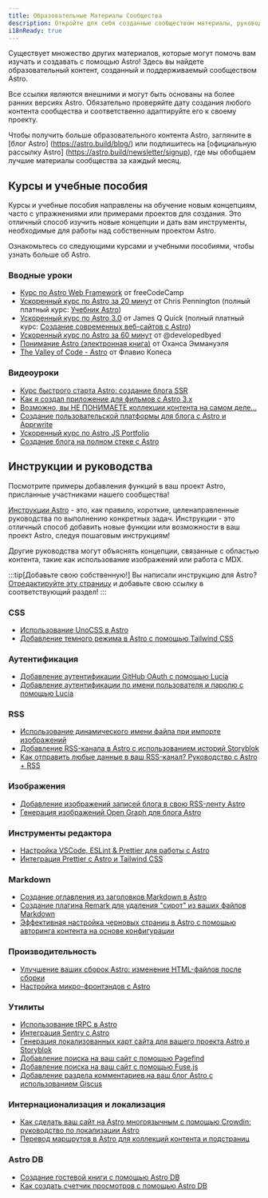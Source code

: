 ```yaml
---
title: Образовательные Материалы Сообщества
description: Откройте для себя созданные сообществом материалы, руководства, статьи и видео, которые помогут вам изучать и создавать с помощью Astro!
i18nReady: true
---
```



Существует множество других материалов, которые могут помочь вам изучать и создавать с помощью Astro! Здесь вы найдете образовательный контент, созданный и поддерживаемый сообществом Astro.

Все ссылки являются внешними и могут быть основаны на более ранних версиях Astro. Обязательно проверяйте дату создания любого контента сообщества и соответственно адаптируйте его к своему проекту.

Чтобы получить больше образовательного контента Astro, загляните в [блог Astro] (https://astro.build/blog/) или подпишитесь на [официальную рассылку Astro] (https://astro.build/newsletter/signup), где мы обобщаем лучшие материалы сообщества за каждый месяц.

## Курсы и учебные пособия

Курсы и учебные пособия направлены на обучение новым концепциям, часто с упражнениями или примерами проектов для создания. Это отличный способ изучить новые концепции и дать вам инструменты, необходимые для работы над собственным проектом Astro.

Ознакомьтесь со следующими курсами и учебными пособиями, чтобы узнать больше об Astro.

### Вводные уроки
  - [Курс по Astro Web Framework](https://www.youtube.com/watch?v=e-hTm5VmofI) от freeCodeCamp
  - [Ускоренный курс по Astro за 20 минут](https://www.youtube.com/watch?v=zrPVTf761OI) от Chris Pennington (полный платный курс: [Учебник Astro](https://learnastro.dev/))
  - [Ускоренный курс по Astro 3.0](https://www.youtube.com/watch?v=qBOz6TpYAOg) от James Q Quick (полный платный курс: [Создание современных веб-сайтов с Astro](https://astrocourse.dev/))
  - [Ускоренный курс по Astro за 60 минут](https://www.youtube.com/watch?v=NniT0vKyn-E) от @developedbyed
  - [Понимание Astro (электронная книга)](https://www.ohansemmanuel.com/books/understanding-astro) от Оханса Эммануэля
  - [The Valley of Code - Astro](https://thevalleyofcode.com/astro) от Флавио Копеса

  ### Видеоуроки
  - [Курс быстрого старта Astro: создание блога SSR](https://www.youtube.com/watch?v=XoIHKO6AkoM)
  - [Как я создал приложение для фильмов с Astro 3.x](https://www.youtube.com/watch?v=Gvr4WhgfP0w)
  - [Возможно, вы НЕ ПОНИМАЕТЕ коллекции контента на самом деле...](https://www.youtube.com/watch?v=Fcw4c3wzm7I)
  - [Создание пользовательской платформы для блога с Astro и Apprwrite](https://www.youtube.com/watch?v=OERqwLy_reA)
  - [Ускоренный курс по Astro JS Portfolio](https://www.youtube.com/watch?v=TwWvNK0yHjI)
  - [Создание блога на полном стеке с Astro](https://egghead.io/courses/build-a-full-stack-blog-with-astro-7ffcf9ec)

## Инструкции и руководства

Посмотрите примеры добавления функций в ваш проект Astro, присланные участниками нашего сообщества!

[Инструкции Astro](/ru/recipes/) - это, как правило, короткие, целенаправленные руководства по выполнению конкретных задач. Инструкции - это отличный способ добавить новые функции или возможности в ваш проект Astro, следуя пошаговым инструкциям!

Другие руководства могут объяснять концепции, связанные с областью контента, такие как использование изображений или работа с MDX.

:::tip[Добавьте свою собственную!]
Вы написали инструкцию для Astro? [Отредактируйте эту страницу](https://github.com/withastro/docs/edit/main/src/content/docs/en/community-resources/content.mdx) и добавьте свою ссылку в соответствующий раздел!
:::

### CSS
- [Использование UnoCSS в Astro](https://www.elian.codes/blog/23-02-11-implementing-unocss-in-astro/)
- [Добавление темного режима в Astro с помощью Tailwind CSS](https://www.kevinzunigacuellar.com/blog/dark-mode-in-astro/)
### Аутентификация
- [Добавление аутентификации GitHub OAuth с помощью Lucia](https://lucia-auth.com/tutorials/github-oauth/astro)
- [Добавление аутентификации по имени пользователя и паролю с помощью Lucia](https://lucia-auth.com/tutorials/username-and-password/astro)
### RSS
- [Использование динамического имени файла при импорте изображений](https://vaihe.com/blog/astro/astro-dynamic-image-prop/)
- [Добавление RSS-канала в Astro с использованием историй Storyblok](https://straffesites.com/en/blog/rss-feed-astro-storyblok)
- [Как отправить любые данные в ваш RSS-канал? Руководство с Astro + RSS](https://aritraroy.live/tutorial/blogs/2023/how-to-send-any-data-to-rss-feed/)
### Изображения
- [Добавление изображений записей блога в свою RSS-ленту Astro](https://webreaper.dev/posts/astro-rss-feed-blog-post-images/)
- [Генерация изображений Open Graph для блога Astro](https://techsquidtv.com/blog/generating-open-graph-images-for-astro/)
### Инструменты редактора
- [Настройка VSCode, ESLint & Prettier для работы с Astro](https://patheticgeek.dev/blog/astro-prettier-eslint-vscode)
- [Интеграция Prettier с Astro и Tailwind CSS](https://straffesites.com/en/blog/integrate-prettier-astro-tailwindcss)
### Markdown
- [Создание оглавления из заголовков Markdown в Astro](https://kld.dev/building-table-of-contents/)
- [Создание плагина Remark для удаления "сирот" из ваших файлов Markdown](https://eatmon.co/blog/remove-runts-markdown/)
- [Эффективная настройка черновых страниц в Astro с помощью авторинга контента на основе конфигурации](https://akashrajpurohit.com/blog/set-up-draft-pages-effectively-in-astro-with-configdriven-content-authoring/)
### Производительность
- [Улучшение ваших сборок Astro: изменение HTML-файлов после сборки](https://straffesites.com/en/blog/optimize-astro-html-post-build)
- [Настройка микро-фронтэндов с Astro](https://medium.com/@sergio.a.soria/setting-up-micro-frontends-with-astro-and-ecma-script-modules-137340d2c520)
### Утилиты
- [Использование tRPC в Astro](https://www.thomasledoux.be/blog/using-trpc-astro-islands-react)
- [Интеграция Sentry с Astro](https://akashrajpurohit.com/blog/seamless-error-tracking-integrating-sentry-with-astro/)
- [Генерация локализованных карт сайта для вашего проекта Astro и Storyblok](https://straffesites.com/en/blog/localized-sitemap-astro-storyblok)
- [Добавление поиска на ваш сайт с помощью Pagefind](https://blog.otterlord.dev/posts/astro-search/)
- [Добавление поиска на ваш сайт с помощью Fuse.js](https://www.youtube.com/watch?v=XnV_2MWqAhQ)
- [Добавление раздела комментариев на ваш блог Astro с использованием Giscus](https://elazizi.com/posts/add-comments-section-to-your-astro-blog/)
### Интернационализация и локализация
- [Как сделать ваш сайт на Astro многоязычным с помощью Crowdin: руководство по локализации Astro](https://crowdin.com/blog/2023/06/21/astro-localization-and-i18n)
- [Перевод маршрутов в Astro для коллекций контента и подстраниц](https://www.webdesign-sopelnik.de/en/blog/translate-routes-for-astro-content-collections-or-subpages-with-trailingslash-and-base-support/)
### Astro DB
- [Создание гостевой книги с помощью Astro DB](https://ryantrimble.com/blog/creating-a-guestbook-with-astro-db/)
- [Как создать счетчик просмотров с помощью Astro DB](https://www.vorillaz.com/astro-views)